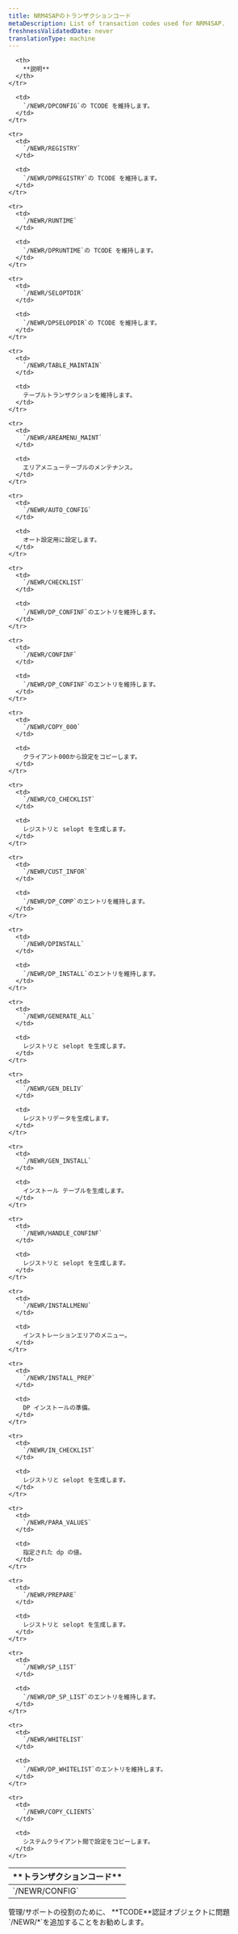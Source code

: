 ```yaml
---
title: NRM4SAPのトランザクションコード
metaDescription: List of transaction codes used for NRM4SAP.
freshnessValidatedDate: never
translationType: machine
---
```


<table>
  <thead>
    <tr>
      <th style={{ width: "200px" }}>
        **トランザクションコード**
      </th>

      <th>
        **説明**
      </th>
    </tr>
  </thead>

  <tbody>
    <tr>
      <td>
        `/NEWR/CONFIG`
      </td>

      <td>
        `/NEWR/DPCONFIG`の TCODE を維持します。
      </td>
    </tr>

    <tr>
      <td>
        `/NEWR/REGISTRY`
      </td>

      <td>
        `/NEWR/DPREGISTRY`の TCODE を維持します。
      </td>
    </tr>

    <tr>
      <td>
        `/NEWR/RUNTIME`
      </td>

      <td>
        `/NEWR/DPRUNTIME`の TCODE を維持します。
      </td>
    </tr>

    <tr>
      <td>
        `/NEWR/SELOPTDIR`
      </td>

      <td>
        `/NEWR/DPSELOPDIR`の TCODE を維持します。
      </td>
    </tr>

    <tr>
      <td>
        `/NEWR/TABLE_MAINTAIN`
      </td>

      <td>
        テーブルトランザクションを維持します。
      </td>
    </tr>

    <tr>
      <td>
        `/NEWR/AREAMENU_MAINT`
      </td>

      <td>
        エリアメニューテーブルのメンテナンス。
      </td>
    </tr>

    <tr>
      <td>
        `/NEWR/AUTO_CONFIG`
      </td>

      <td>
        オート設定用に設定します。
      </td>
    </tr>

    <tr>
      <td>
        `/NEWR/CHECKLIST`
      </td>

      <td>
        `/NEWR/DP_CONFINF`のエントリを維持します。
      </td>
    </tr>

    <tr>
      <td>
        `/NEWR/CONFINF`
      </td>

      <td>
        `/NEWR/DP_CONFINF`のエントリを維持します。
      </td>
    </tr>

    <tr>
      <td>
        `/NEWR/COPY_000`
      </td>

      <td>
        クライアント000から設定をコピーします。
      </td>
    </tr>

    <tr>
      <td>
        `/NEWR/CO_CHECKLIST`
      </td>

      <td>
        レジストリと selopt を生成します。
      </td>
    </tr>

    <tr>
      <td>
        `/NEWR/CUST_INFOR`
      </td>

      <td>
        `/NEWR/DP_COMP`のエントリを維持します。
      </td>
    </tr>

    <tr>
      <td>
        `/NEWR/DPINSTALL`
      </td>

      <td>
        `/NEWR/DP_INSTALL`のエントリを維持します。
      </td>
    </tr>

    <tr>
      <td>
        `/NEWR/GENERATE_ALL`
      </td>

      <td>
        レジストリと selopt を生成します。
      </td>
    </tr>

    <tr>
      <td>
        `/NEWR/GEN_DELIV`
      </td>

      <td>
        レジストリデータを生成します。
      </td>
    </tr>

    <tr>
      <td>
        `/NEWR/GEN_INSTALL`
      </td>

      <td>
        インストール テーブルを生成します。
      </td>
    </tr>

    <tr>
      <td>
        `/NEWR/HANDLE_CONFINF`
      </td>

      <td>
        レジストリと selopt を生成します。
      </td>
    </tr>

    <tr>
      <td>
        `/NEWR/INSTALLMENU`
      </td>

      <td>
        インストレーションエリアのメニュー。
      </td>
    </tr>

    <tr>
      <td>
        `/NEWR/INSTALL_PREP`
      </td>

      <td>
        DP インストールの準備。
      </td>
    </tr>

    <tr>
      <td>
        `/NEWR/IN_CHECKLIST`
      </td>

      <td>
        レジストリと selopt を生成します。
      </td>
    </tr>

    <tr>
      <td>
        `/NEWR/PARA_VALUES`
      </td>

      <td>
        指定された dp の値。
      </td>
    </tr>

    <tr>
      <td>
        `/NEWR/PREPARE`
      </td>

      <td>
        レジストリと selopt を生成します。
      </td>
    </tr>

    <tr>
      <td>
        `/NEWR/SP_LIST`
      </td>

      <td>
        `/NEWR/DP_SP_LIST`のエントリを維持します。
      </td>
    </tr>

    <tr>
      <td>
        `/NEWR/WHITELIST`
      </td>

      <td>
        `/NEWR/DP_WHITELIST`のエントリを維持します。
      </td>
    </tr>

    <tr>
      <td>
        `/NEWR/COPY_CLIENTS`
      </td>

      <td>
        システムクライアント間で設定をコピーします。
      </td>
    </tr>
  </tbody>
</table>

<Callout variant="important">
  管理/サポートの役割のために、 **TCODE**認証オブジェクトに問題`/NEWR/*`を追加することをお勧めします。
</Callout>